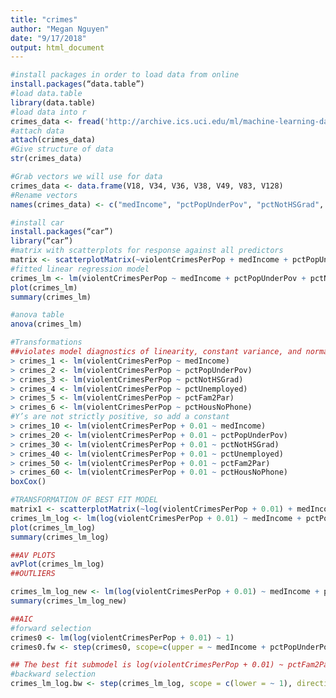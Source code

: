 ```yaml
---
title: "crimes"
author: "Megan Nguyen"
date: "9/17/2018"
output: html_document
---
```

```r
#install packages in order to load data from online
install.packages(“data.table”)  
#load data.table
library(data.table)
#load data into r
crimes_data <- fread('http://archive.ics.uci.edu/ml/machine-learning-databases/communities/communities.data')
#attach data
attach(crimes_data)
#Give structure of data
str(crimes_data)
```

```r
#Grab vectors we will use for data
crimes_data <- data.frame(V18, V34, V36, V38, V49, V83, V128)
#Rename vectors
names(crimes_data) <- c("medIncome", "pctPopUnderPov", "pctNotHSGrad", "pctUnemployed", "pctFam2Par", "pctHousNoPhone", “violentCrimesPerPop”)

```

```r
#install car
install.packages(“car”)
library(“car”)
#matrix with scatterplots for response against all predictors
matrix <- scatterplotMatrix(~violentCrimesPerPop + medIncome + pctPopUnderPov + pctNotHSGrad + pctUnemployed + pctFam2Par + pctHousNoPhone)
#fitted linear regression model
crimes_lm <- lm(violentCrimesPerPop ~ medIncome + pctPopUnderPov + pctNotHSGrad + pctUnemployed + pctFam2Par + pctHousNoPhone)
plot(crimes_lm)
summary(crimes_lm)

```


```r
#anova table 
anova(crimes_lm)

```

```r
#Transformations
##violates model diagnostics of linearity, constant variance, and normality
> crimes_1 <- lm(violentCrimesPerPop ~ medIncome)
> crimes_2 <- lm(violentCrimesPerPop ~ pctPopUnderPov)
> crimes_3 <- lm(violentCrimesPerPop ~ pctNotHSGrad)
> crimes_4 <- lm(violentCrimesPerPop ~ pctUnemployed)
> crimes_5 <- lm(violentCrimesPerPop ~ pctFam2Par)
> crimes_6 <- lm(violentCrimesPerPop ~ pctHousNoPhone)
#Y’s are not strictly positive, so add a constant 
> crimes_10 <- lm(violentCrimesPerPop + 0.01 ~ medIncome)
> crimes_20 <- lm(violentCrimesPerPop + 0.01 ~ pctPopUnderPov)
> crimes_30 <- lm(violentCrimesPerPop + 0.01 ~ pctNotHSGrad)
> crimes_40 <- lm(violentCrimesPerPop + 0.01 ~ pctUnemployed)
> crimes_50 <- lm(violentCrimesPerPop + 0.01 ~ pctFam2Par)
> crimes_60 <- lm(violentCrimesPerPop + 0.01 ~ pctHousNoPhone)
boxCox()
```

```r
#TRANSFORMATION OF BEST FIT MODEL
matrix1 <- scatterplotMatrix(~log(violentCrimesPerPop + 0.01) + medIncome + pctPopUnderPov + pctNotHSGrad + pctUnemployed + pctFam2Par + pctHousNoPhone)
crimes_lm_log <- lm(log(violentCrimesPerPop + 0.01) ~ medIncome + pctPopUnderPov + pctNotHSGrad + pctUnemployed + pctFam2Par + pctHousNoPhone)
plot(crimes_lm_log)
summary(crimes_lm_log)

```

```r
##AV PLOTS
avPlot(crimes_lm_log)
##OUTLIERS

crimes_lm_log_new <- lm(log(violentCrimesPerPop + 0.01) ~ medIncome + pctPopUnderPov + pctNotHSGrad + pctUnemployed + pctFam2Par + pctHousNoPhone, subset = -c(376, 774, 1231, 1666, 862))
summary(crimes_lm_log_new)

```

```r
##AIC
#forward selection
crimes0 <- lm(log(violentCrimesPerPop + 0.01) ~ 1)
crimes0.fw <- step(crimes0, scope=c(upper = ~ medIncome + pctPopUnderPov + pctNotHSGrad + pctUnemployed + pctFam2Par + pctHousNoPhone), direction='forward')

```

```r
## The best fit submodel is log(violentCrimesPerPop + 0.01) ~ pctFam2Par + pctNotHSGrad + medIncome + pctUnemployed
#backward selection
crimes_lm_log.bw <- step(crimes_lm_log, scope = c(lower = ~ 1), direction =  'backward')

```


